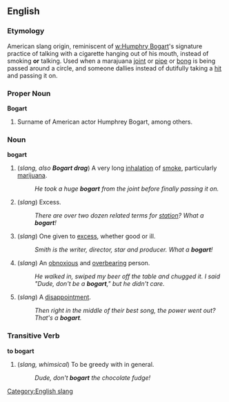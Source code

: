 ==English==

===Etymology===
American slang origin, reminiscent of [[w:Humphry Bogart]]'s signature practice of talking with a cigarette hanging out of his mouth, instead of smoking '''or''' talking.  Used when a marajuana [[joint]] or [[pipe]] or [[bong]] is being passed around a circle, and someone dallies instead of dutifully taking a [[hit]] and passing it on.

===Proper Noun===
'''Bogart'''

# Surname of American actor Humphrey Bogart, among others.

===Noun===
'''bogart'''

# (''slang, also '''Bogart drag''''') A very long [[inhalation]] of [[smoke]], particularly [[marijuana]].
#: ''He took a huge '''bogart''' from the joint before finally passing it on.''
# (''slang'') Excess.
#: ''There are over two dozen related terms for [[station]]?  What a '''bogart'''!''
# (''slang'') One given to [[excess]], whether good or ill.
#: ''Smith is the writer, director, star and producer.  What a '''bogart'''!''
# (''slang'') An [[obnoxious]] and [[overbearing]] person.
#: ''He walked in, swiped my beer off the table and chugged it.  I said "Dude, don't be a '''bogart'''," but he didn't care.''
# (''slang'') A [[disappointment]].
#: ''Then right in the middle of their best song, the power went out?  That's a '''bogart'''.''

===Transitive Verb===
'''to bogart'''

# (''slang, whimsical'') To be greedy with in general.
#: ''Dude, don't '''bogart''' the chocolate fudge!''

[[Category:English slang]]